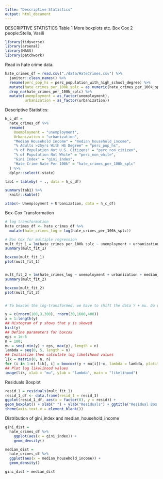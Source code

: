 ```yaml
---
title: "Descriptive Statistics"
output: html_document
---
```


DESCRIPTIVE STATISTICS 
Table 1
More boxplots
etc.
Box Cox
2 people:Stella, Vasili


```r
library(tidyverse)
library(arsenal)
library(MASS)
library(patchwork)
```

Read in hate crime data.

```r
hate_crimes_df = read.csv("./data/HateCrimes.csv") %>%
  janitor::clean_names() %>%
  rename(perc_pop_hs = perc_population_with_high_school_degree) %>% 
  mutate(hate_crimes_per_100k_splc = as.numeric(hate_crimes_per_100k_splc)) %>%
  drop_na(hate_crimes_per_100k_splc) %>%
  mutate(unemployment = as_factor(unemployment),
         urbanization = as_factor(urbanization))
```

Descriptive Statistics:

```r
h_c_df =
  hate_crimes_df %>%
  rename(
    Unemployment = "unemployment",
    Urbanization = "urbanization",
    "Median Household Income" = "median_household_income",
    "% Adults >25yrs With HS Degree" = "perc_pop_hs",
    "% of Population Not U.S. Citizens" = "perc_non_citizen",
    "% of Population Not White" = "perc_non_white",
    "Gini Index" = "gini_index",
    "Hate Crime Rate Per 100k" = "hate_crimes_per_100k_splc"
  ) %>%
  dplyr::select(-state)

tab1 = tableby( ~ ., data = h_c_df)

summary(tab1) %>% 
  knitr::kable()

xtabs(~ Unemployment + Urbanization, data = h_c_df)
```

Box-Cox Transformation

```r
# log transformation
hate_crimes_df <- hate_crimes_df %>%
  mutate(hate_crimes_log = log(hate_crimes_per_100k_splc))

# Box Cox for multiple regression
mult_fit_1 = lm(hate_crimes_per_100k_splc ~ unemployment + urbanization + median_household_income + perc_pop_hs + perc_non_citizen + gini_index + perc_non_white, data = hate_crimes_df)
summary(mult_fit_1)

boxcox(mult_fit_1)
plot(mult_fit_1)


mult_fit_2 = lm(hate_crimes_log ~ unemployment + urbanization + median_household_income + perc_pop_hs + perc_non_citizen + gini_index + perc_non_white, data = hate_crimes_df) 
summary(mult_fit_2)

boxcox(mult_fit_2) 
plot(mult_fit_2)


# To boxcox the log-transformed, we have to shift the data Y + mu. Do we need to do this though?? Or was she just showing us that the transformed data was better through another boxcox of the transformed response...

y = c(rnorm(100,3,300), rnorm(30,1600,400))
x = 1:length(y)
## Histogram of y shows that y is skewed
hist(y)
## Define parameters for boxcox
eps = 1e-5
n = 100;
mu = seq(-min(y) + eps, max(y), length = n)
lambda = seq(0, 5, length = n)
## Initialize then calculate log likelihood values
lik = matrix(0, n, n)
for (i in 1:n) lik[, i] = boxcox((y + mu[i])~x, lambda = lambda, plotit = FALSE)$y
## Plot log likelihood values
image(lik, xlab = "mu", ylab = "lambda", main = "likelihood")

```

Residuals Boxplot

```r
resid_1 = residuals(mult_fit_1)
resid_1_df <- data.frame(resid_1 = resid_1)
ggplot(resid_1_df, aes(x = factor(0), y = resid)) +
geom_boxplot() + xlab(" ") + ylab("Residuals") + ggtitle("Residual Box Plot") +
theme(axis.text.x = element_blank())
```

Distribution of gini_index and median_household_income

```r
gini_dist =
  hate_crimes_df %>%
    ggplot(aes(x = gini_index)) +
    geom_density()

median_dist =
  hate_crimes_df %>%
  ggplot(aes(x = median_household_income)) +
  geom_density()

gini_dist + median_dist
```


